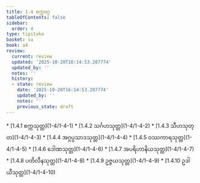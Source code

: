 ```yaml
---
title: 1.4 စက္ကဝဂ္ဂ
tableOfContents: false
sidebar:
  order: 4
type: tipitaka
basket: su
book: a4
review:
  current: review
  updated: '2025-10-20T16:14:53.287774'
  updated_by: ''
  notes: ''
  history:
  - state: review
    date: '2025-10-20T16:14:53.287774'
    updated_by: ''
    notes: ''
    previous_state: draft
---
```



<DynamicBreadcrumb />


<ReviewStatus review={frontmatter.review} showDetails={true} />

<HypothesisAnnotation frontmatter={frontmatter} />



<TableOfContents book="a4" section="1.4">
* [1.4.1 စက္ကသုတ္တ](1-4/1-4-1)
* [1.4.2 သင်္ဂဟသုတ္တ](1-4/1-4-2)
* [1.4.3 သီဟသုတ္တ](1-4/1-4-3)
* [1.4.4 အဂ္ဂပ္ပသာဒသုတ္တ](1-4/1-4-4)
* [1.4.5 ဝဿကာရသုတ္တ](1-4/1-4-5)
* [1.4.6 ဒေါဏသုတ္တ](1-4/1-4-6)
* [1.4.7 အပရိဟာနိယသုတ္တ](1-4/1-4-7)
* [1.4.8 ပတိလီနသုတ္တ](1-4/1-4-8)
* [1.4.9 ဥဇ္ဇယသုတ္တ](1-4/1-4-9)
* [1.4.10 ဥဒါယီသုတ္တ](1-4/1-4-10)
</TableOfContents>